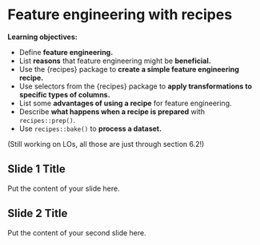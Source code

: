 # Feature engineering with recipes

**Learning objectives:**

- Define **feature engineering.**
- List **reasons** that feature engineering might be **beneficial.**
- Use the {recipes} package to **create a simple feature engineering recipe.**
- Use selectors from the {recipes} package to **apply transformations to specific types of columns.**
- List some **advantages of using a recipe** for feature engineering.
- Describe **what happens when a recipe is prepared** with `recipes::prep()`.
- Use `recipes::bake()` to **process a dataset.**

(Still working on LOs, all those are just through section 6.2!)

## Slide 1 Title

Put the content of your slide here.

## Slide 2 Title

Put the content of your second slide here.
